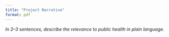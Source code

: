 ```yaml
---
title: "Project Narrative"
format: pdf
---
```


_In 2–3 sentences, describe the relevance to public health in plain language._
